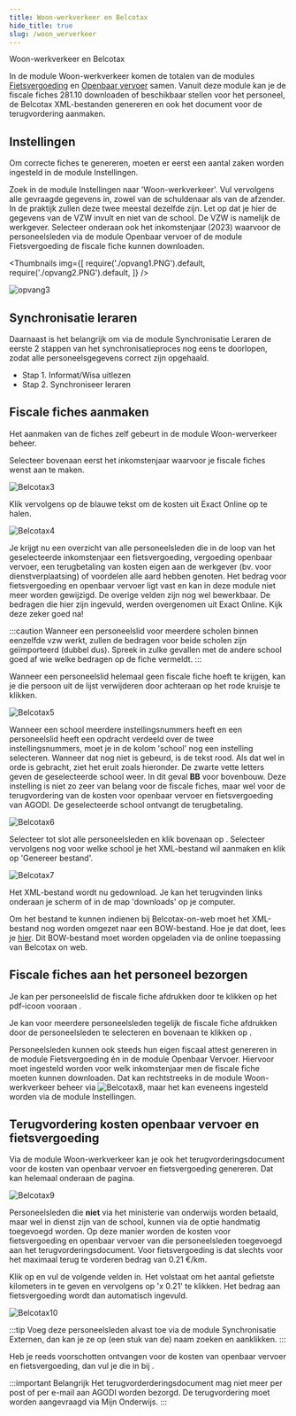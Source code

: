 ```yaml
---
title: Woon-werkverkeer en Belcotax
hide_title: true 
slug: /woon_werverkeer
---
```


<ImageTitle img="belcotax.png">Woon-werkverkeer en Belcotax</ImageTitle>

In de module Woon-werkverkeer komen de totalen van de modules [Fietsvergoeding](./fietsvergoeding) en [Openbaar vervoer](./openbaar_vervoer) samen. Vanuit deze module kan je de fiscale fiches 281.10 downloaden of beschikbaar stellen voor het personeel, de Belcotax XML-bestanden genereren en ook het document voor de terugvordering aanmaken.

## Instellingen 

Om correcte fiches te genereren, moeten er eerst een aantal zaken worden ingesteld in de module Instellingen.

Zoek in de module Instellingen naar 'Woon-werkverkeer'. Vul vervolgens alle gevraagde gegevens in, zowel van de schuldenaar als van de afzender. In de praktijk zullen deze twee meestal dezelfde zijn. Let op dat je hier de gegevens van de VZW invult en niet van de school. De VZW is namelijk de werkgever. Selecteer onderaan ook het inkomstenjaar (2023) waarvoor de personeelsleden via de module Openbaar vervoer of de module Fietsvergoeding de fiscale fiche kunnen downloaden. 

<Thumbnails img={[
    require('./opvang1.PNG').default, 
    require('./opvang2.PNG').default, 
]} />

![opvang3](./opvang3.PNG)

## Synchronisatie leraren

Daarnaast is het belangrijk om via de module Synchronisatie Leraren de eerste 2 stappen van het synchronisatieproces nog eens te doorlopen, zodat alle personeelsgegevens correct zijn opgehaald. 

- Stap 1. Informat/Wisa uitlezen
- Stap 2. Synchroniseer leraren

## Fiscale fiches aanmaken

Het aanmaken van de fiches zelf gebeurt in de module Woon-werverkeer beheer.

Selecteer bovenaan eerst het inkomstenjaar waarvoor je fiscale fiches wenst aan te maken.

![Belcotax3](./Belcotax3.jpg)

Klik vervolgens op de blauwe tekst om de kosten uit Exact Online op te halen. 

![Belcotax4](./Belcotax4.jpg)

Je krijgt nu een overzicht van alle personeelsleden die in de loop van het geselecteerde inkomstenjaar een fietsvergoeding, vergoeding openbaar vervoer, een terugbetaling van kosten eigen aan de werkgever (bv. voor dienstverplaatsing) of voordelen alle aard hebben genoten. Het bedrag voor fietsvergoeding en openbaar vervoer ligt vast en kan in deze module niet meer worden gewijzigd. De overige velden zijn nog wel bewerkbaar. De bedragen die hier zijn ingevuld, werden overgenomen uit Exact Online. Kijk deze zeker goed na! 

:::caution
Wanneer een personeelslid voor meerdere scholen binnen eenzelfde vzw werkt, zullen de bedragen voor beide scholen zijn geïmporteerd (dubbel dus). Spreek in zulke gevallen met de andere school goed af wie welke bedragen op de fiche vermeldt.
:::

Wanneer een personeelslid helemaal geen fiscale fiche hoeft te krijgen, kan je die persoon uit de lijst verwijderen door achteraan op het rode kruisje <LegacyAction img="remove.png"/> te klikken. 

![Belcotax5](./Belcotax5.png)

Wanneer een school meerdere instellingsnummers heeft en een personeelslid heeft een opdracht verdeeld over de twee instellingsnummers, moet je in de kolom 'school' nog een instelling selecteren. Wanneer dat nog niet is gebeurd, is de tekst rood. Als dat wel in orde is gebracht, ziet het eruit zoals hieronder. De zwarte vette letters geven de geselecteerde school weer. In dit geval **BB** voor bovenbouw. Deze instelling is niet zo zeer van belang voor de fiscale fiches, maar wel voor de terugvordering van de kosten voor openbaar vervoer en fietsvergoeding van AGODI. De geselecteerde school ontvangt de terugbetaling.

![Belcotax6](./Belcotax6.jpg)

Selecteer tot slot alle personeelsleden en klik bovenaan op <LegacyAction img="belcotax.png" text="Belcotax XML aanmaken"/>. Selecteer vervolgens nog voor welke school je het XML-bestand wil aanmaken en klik op 'Genereer bestand'. 

![Belcotax7](./Belcotax7.jpg)

Het XML-bestand wordt nu gedownload. Je kan het terugvinden links onderaan je scherm of in de map 'downloads' op je computer.

Om het bestand te kunnen indienen bij Belcotax-on-web moet het XML-bestand nog worden omgezet naar een BOW-bestand. Hoe je dat doet, lees je [hier](https://www.tbvs.be/downloads/Xml_naar_bow.pdf). Dit BOW-bestand moet worden opgeladen via de online toepassing van Belcotax on web. 

## Fiscale fiches aan het personeel bezorgen

Je kan per personeelslid de fiscale fiche afdrukken door te klikken op het pdf-icoon vooraan <LegacyAction img="pdf.png"/>.

Je kan voor meerdere personeelsleden tegelijk de fiscale fiche afdrukken door de personeelsleden te selecteren en bovenaan te klikken op <LegacyAction img="klembord.png" text="Genereer fiches voor selectie"/>.

Personeelsleden kunnen ook steeds hun eigen fiscaal attest genereren in de module Fietsvergoeding én in de module Openbaar Vervoer. Hiervoor moet ingesteld worden voor welk inkomstenjaar men de fiscale fiche moeten kunnen downloaden.  Dat kan rechtstreeks in de module Woon-werkverkeer beheer via ![Belcotax8](./Belcotax8.jpg), maar het kan eveneens ingesteld worden via de module Instellingen. 

## Terugvordering kosten openbaar vervoer en fietsvergoeding 

Via de module Woon-werkverkeer kan je ook het terugvorderingsdocument voor de kosten van openbaar vervoer en fietsvergoeding genereren. Dat kan helemaal onderaan de pagina. 

![Belcotax9](./Belcotax9.jpg)

Personeelsleden die **niet** via het ministerie van onderwijs worden betaald, maar wel in dienst zijn van de school, kunnen via de optie  <LegacyAction img="gebruikers.png" text="Personeel sociaal secretariaat"/> handmatig toegevoegd worden. Op deze manier worden de kosten voor fietsvergoeding en openbaar vervoer van die personeelsleden toegevoegd aan het terugvorderingsdocument. Voor fietsvergoeding is dat slechts voor het maximaal terug te vorderen bedrag van 0.21 €/km. 

Klik op <LegacyAction img="plus.png" text="Persoon toevoegen"/> en vul de volgende velden in. Het volstaat om het aantal gefietste kilometers in te geven en vervolgens op 'x 0.21' te klikken. Het bedrag aan fietsvergoeding wordt dan automatisch ingevuld. 

![Belcotax10](./Belcotax10.jpg)

:::tip
Voeg deze personeelsleden alvast toe via de module Synchronisatie Externen, dan kan je ze op (een stuk van de) naam zoeken en aanklikken.
:::

Heb je reeds voorschotten ontvangen voor de kosten van openbaar vervoer en fietsvergoeding, dan vul je die in bij <LegacyAction img="geld.png" text="Voorschotten"/>.

:::important Belangrijk
Het terugvorderderingsdocument mag niet meer per post of per e-mail aan AGODI worden bezorgd. De terugvordering moet worden aangevraagd via Mijn Onderwijs. 
:::
